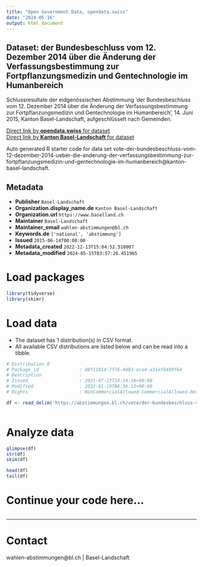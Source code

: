 ```yaml
---
title: "Open Government Data, opendata.swiss"
date: "2024-05-16"
output: html_document
---
```


## Dataset: der Bundesbeschluss vom 12. Dezember 2014 über die Änderung der Verfassungsbestimmung zur Fortpflanzungsmedizin und Gentechnologie im Humanbereich

Schlussresultate der eidgenössischen Abstimmung 'der Bundesbeschluss vom 12. Dezember 2014 über die Änderung der Verfassungsbestimmung zur Fortpflanzungsmedizin und Gentechnologie im Humanbereich', 14. Juni 2015, Kanton Basel-Landschaft, aufgeschlüsselt nach Gemeinden.

[Direct link by **opendata.swiss** for dataset](https://opendata.swiss/de/dataset/der-bundesbeschluss-vom-12-dezember-2014-uber-die-anderung-der-verfassungsbestimmung-zur-fortpf)<br>
[Direct link by **Kanton Basel-Landschaft** for dataset](https://abstimmungen.bl.ch/vote/der-bundesbeschluss-vom-12-dezember-2014-ueber-die-anderung-der-verfassungsbestimmung-zur-fortpflanzungsmedizin-und-gentechnologie-im-humanbereich/data)

Auto generated R starter code for data set vote-der-bundesbeschluss-vom-12-dezember-2014-ueber-die-anderung-der-verfassungsbestimmung-zur-fortpflanzungsmedizin-und-gentechnologie-im-humanbereich@kanton-basel-landschaft.

## Metadata

- **Publisher** `Basel-Landschaft`
- **Organization.display_name.de** `Kanton Basel-Landschaft`
- **Organization.url** `https://www.baselland.ch`
- **Maintainer** `Basel-Landschaft`
- **Maintainer_email** `wahlen-abstimmungen@bl.ch`
- **Keywords.de** `['national', 'abstimmung']`
- **Issued** `2015-06-14T00:00:00`
- **Metadata_created** `2022-12-13T15:04:52.510007`
- **Metadata_modified** `2024-05-15T03:57:26.451965`


# Load packages

```r

library(tidyverse)
library(skimr)

```

# Load data

-   The dataset has 1 distribution(s) in CSV format.
-   All available CSV distributions are listed below and can be read into a tibble.

```r

# Distribution 0
# Package_id               : d8f11014-7f76-4d83-aca4-a31ef9499f64
# Description              : 
# Issued                   : 2021-07-23T18:24:38+00:00
# Modified                 : 2022-01-19T06:36:13+00:00
# Rights                   : NonCommercialAllowed-CommercialAllowed-ReferenceRequired

df <- read_delim('https://abstimmungen.bl.ch/vote/der-bundesbeschluss-vom-12-dezember-2014-ueber-die-anderung-der-verfassungsbestimmung-zur-fortpflanzungsmedizin-und-gentechnologie-im-humanbereich/data-csv')



```

# Analyze data

```r

glimpse(df)
str(df)
skim(df)

head(df)
tail(df)

```

# Continue your code here...

```r

```

------------------------------------------------------------------------

# Contact

wahlen-abstimmungen@bl.ch | Basel-Landschaft
